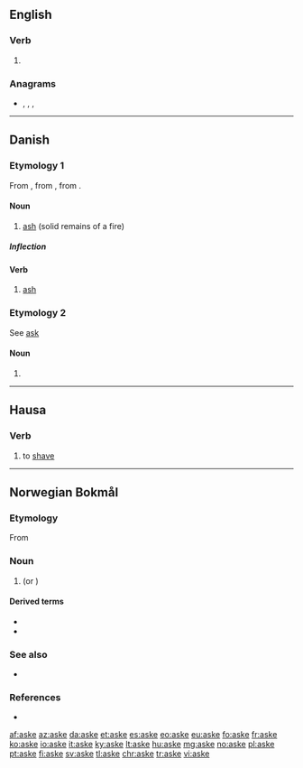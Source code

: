 {{also|Aske}}
==English==

===Verb===
{{en-verb|ask}}

# {{obsolete spelling of|ask|lang=en}}

===Anagrams===
* {{l|en|akes}}, {{l|en|keas}}, {{l|en|sake}}, {{l|en|saké}}

----

==Danish==

===Etymology 1===
From {{etyl|gmq-oda|da}} {{m|gmq-oda|askæ}}, from {{etyl|non|da}} {{m|non|aska||}}, from {{etyl|gem-pro|da}} {{m|gem-pro|*askǭ}}.

====Noun====
{{da-noun|n|r}}

# [[ash]] (solid remains of a fire)

=====Inflection=====
{{da-noun-infl|n|r}}

====Verb====
{{da-verb|ask|aske|asker|askede|har|asket}}

# [[ash]]

===Etymology 2===
See [[ask#Danish|ask]]

====Noun====
{{head|da|noun form|g=c}}

# {{plural indefinite of|ask|lang=da}}

----

==Hausa==

===Verb===
{{head|ha|verb|head=askḕ|grade 4}}

# to [[shave]] {{gloss|usually the head}}

----

==Norwegian Bokmål==
{{wikipedia|lang=no}}

===Etymology===
From {{der|nb|non|aska}}

===Noun===
{{head|nb|noun|g=m|g2=f|definite singular|aska|or|asken}}

# {{l|en|ash}} (or {{l|en|ashes}}) {{q|powdery residue left after burning a substance}}

====Derived terms====
* {{l|nb|askebeger}}
* {{l|nb|flygeaske}}

===See also===
* {{l-nn|oske}}

===References===
* {{R:The Bokmål Dictionary}}

[[af:aske]]
[[az:aske]]
[[da:aske]]
[[et:aske]]
[[es:aske]]
[[eo:aske]]
[[eu:aske]]
[[fo:aske]]
[[fr:aske]]
[[ko:aske]]
[[io:aske]]
[[it:aske]]
[[ky:aske]]
[[lt:aske]]
[[hu:aske]]
[[mg:aske]]
[[no:aske]]
[[pl:aske]]
[[pt:aske]]
[[fi:aske]]
[[sv:aske]]
[[tl:aske]]
[[chr:aske]]
[[tr:aske]]
[[vi:aske]]